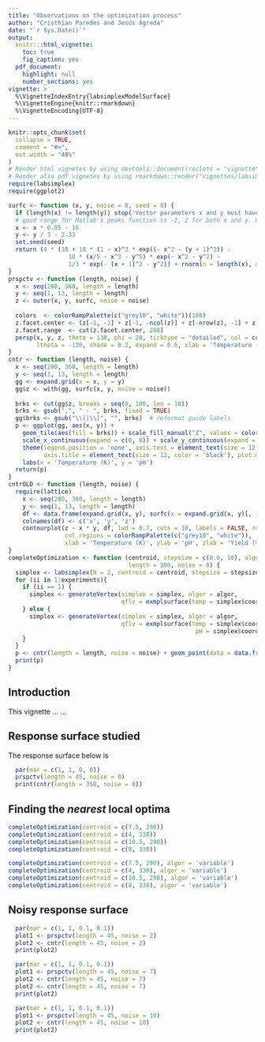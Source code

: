 ```yaml
---
title: "Observations on the optimization process"
author: "Cristhian Paredes and Jesús Ágreda"
date: "`r Sys.Date()`"
output: 
  knitr:::html_vignette:
    toc: true
    fig_caption: yes
  pdf_document:
    highlight: null
    number_sections: yes
vignette: >
  %\VignetteIndexEntry{labsimplexModelSurface}
  %\VignetteEngine{knitr::rmarkdown}
  %\VignetteEncoding{UTF-8}
---
```

```r
knitr::opts_chunk$set(
  collapse = TRUE,
  comment = "#>",
  out.width = "48%"
)
# Render html vignetes by using devtools::document(roclets = "vignette")
# Render also pdf vignetes by using rmarkdown::render("vignettes/labsimplex.Rmd", "all")
require(labsimplex)
require(ggplot2)
```

```r
surfc <- function (x, y, noise = 0, seed = 0) {
  if (length(x) != length(y)) stop('Vector parameters x and y must have same length')
  # good range for Matlab's peaks function is -2, 2 for both x and y. We want 10, 90 for x and 1, 13 for y.
  x <- x * 0.05 - 16
  y <- y / 3 - 2.33
  set.seed(seed)
  return (4 * (10 + 10 * (1 - x)^2 * exp((- x^2 - (y + 1)^2)) -
                 10 * (x/5 - x^3 - y^5) * exp(- x^2 - y^2) -
                 1/3 * exp(- (x + 1)^2 - y^2)) + rnorm(n = length(x), mean = 0, sd = noise))
}
prspctv <- function (length, noise) {
  x <- seq(280, 360, length = length)
  y <- seq(1, 13, length = length)
  z <- outer(x, y, surfc, noise = noise)
  
  colors  <- colorRampPalette(c("grey10", "white"))(100)
  z.facet.center <- (z[-1, -1] + z[-1, -ncol(z)] + z[-nrow(z), -1] + z[-nrow(z), -ncol(z)])/4
  z.facet.range  <- cut(z.facet.center, 200)
  persp(x, y, z, theta = 130, phi = 20, ticktype = "detailed", col = colors[z.facet.range], lwd = 0.3,
        ltheta = -120, shade = 0.2, expand = 0.6, xlab = 'Temperature (K)', ylab = 'pH', zlab = 'Yield (%)')
}
cntr <- function (length, noise) {
  x <- seq(280, 360, length = length)
  y <- seq(1, 13, length = length)
  gg <- expand.grid(x = x, y = y)
  gg$z <- with(gg, surfc(x, y, noise = noise))
  
  brks <- cut(gg$z, breaks = seq(0, 100, len = 10))
  brks <- gsub(",", " - ", brks, fixed = TRUE)
  gg$brks <- gsub("\\(|\\]", "", brks)  # reformat guide labels
  p <- ggplot(gg, aes(x, y)) + 
    geom_tile(aes(fill = brks)) + scale_fill_manual("Z", values = colorRampPalette(c("grey20", "white"))(10)) +
    scale_x_continuous(expand = c(0, 0)) + scale_y_continuous(expand = c(0, 0)) +
    theme(legend.position = 'none', axis.text = element_text(size = 12, color = 'black'),
          axis.title = element_text(size = 12, color = 'black'), plot.margin = unit(c(0.5, 0.5, 0.1, 0.1), "cm")) + 
    labs(x = 'Temperature (K)', y = 'pH')
  return(p)
}
cntrOLD <- function (length, noise) {
  require(lattice)
    x <- seq(280, 360, length = length)
    y <- seq(1, 13, length = length)
    df <- data.frame(expand.grid(x, y), surfc(x = expand.grid(x, y)[, 1], y = expand.grid(x, y)[, 2], noise = noise))
    colnames(df) <- c('x', 'y', 'z')
    contourplot(z ~ x * y, df, lwd = 0.7, cuts = 10, labels = FALSE, region = TRUE,
                col.regions = colorRampPalette(c("grey10", "white")),
                xlab = 'Temperature (K)', ylab = 'pH', zlab = 'Yield (%)')
}
completeOptimization <- function (centroid, stepsize = c(0.6, 10), algor = 'fixed', experiments = 17,
                                  length = 300, noise = 0) {
  simplex <- labsimplex(N = 2, centroid = centroid, stepsize = stepsize, var.name = c('pH', 'Temperature'))
  for (ii in 1:experiments){
    if (ii == 1) {
      simplex <- generateVertex(simplex = simplex, algor = algor,
                                qflv = exmplsurface(temp = simplex$coords[, 2], pH = simplex$coords[, 1]))
    } else {
      simplex <- generateVertex(simplex = simplex, algor = algor,
                                qflv = exmplsurface(temp = simplex$coords[nrow(simplex$coords), 2], 
                                                     pH = simplex$coords[nrow(simplex$coords), 1]))
    }
  }
  p <- cntr(length = length, noise = noise) + geom_point(data = data.frame(x = simplex$coords[, 2], y = simplex$coords[, 1]))
  print(p)
}

```
## Introduction
This vignette ... ...

## Response surface studied
The response surface below is 

```r
  par(mar = c(1, 1, 0, 0))
  prspctv(length = 45, noise = 0)
  print(cntr(length = 350, noise = 0))
```

## Finding the *nearest* local optima
```r
completeOptimization(centroid = c(7.5, 290))
completeOptimization(centroid = c(4, 330))
completeOptimization(centroid = c(10.5, 290))
completeOptimization(centroid = c(8, 330))

completeOptimization(centroid = c(7.5, 290), algor = 'variable')
completeOptimization(centroid = c(4, 330), algor = 'variable')
completeOptimization(centroid = c(10.5, 290), algor = 'variable')
completeOptimization(centroid = c(8, 330), algor = 'variable')

```

## Noisy response surface
```r
  par(mar = c(1, 1, 0.1, 0.1))
  plot1 <- prspctv(length = 45, noise = 2)
  plot2 <- cntr(length = 45, noise = 2)
  print(plot2)
```
```r
  par(mar = c(1, 1, 0.1, 0.1))
  plot1 <- prspctv(length = 45, noise = 7)
  plot2 <- cntr(length = 45, noise = 7)
  plot2 <- cntr(length = 45, noise = 7)
  print(plot2)
```
```r
  par(mar = c(1, 1, 0.1, 0.1))
  plot1 <- prspctv(length = 45, noise = 10)
  plot2 <- cntr(length = 45, noise = 10)
  print(plot2)
```
  
